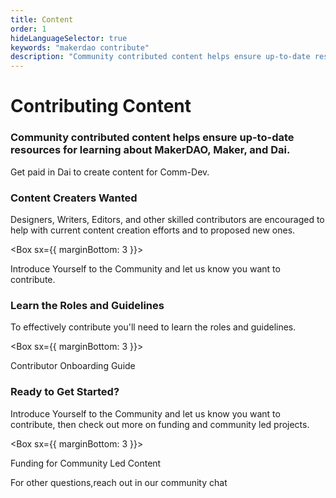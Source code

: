 ```yaml
---
title: Content
order: 1
hideLanguageSelector: true
keywords: "makerdao contribute"
description: "Community contributed content helps ensure up-to-date resources for learning about MakerDAO, Maker, and Dai."
---
```

# Contributing Content

### Community contributed content helps ensure up-to-date resources for learning about MakerDAO, Maker, and Dai.

<Callout secondary icon="sai_color">

Get paid in Dai to create content for Comm-Dev.

</Callout>

### Content Creaters Wanted

Designers, Writers, Editors, and other skilled contributors are encouraged to help with current content creation efforts and to proposed new ones.

<Box sx={{ marginBottom: 3 }}>

<Link to="https://chat.makerdao.com/">Introduce Yourself to the Community and let us know you want to contribute.</Link>

</Box>

### Learn the Roles and Guidelines

To effectively contribute you'll need to learn the roles and guidelines.

<Box sx={{ marginBottom: 3 }}>

<Link to="/work_with_us/onboarding/">Contributor Onboarding Guide</Link>

</Box>

<Tout alt image>

<Box>

### Ready to Get Started?

Introduce Yourself to the Community and let us know you want to contribute, then check out more on funding and community led projects.

<Box sx={{ marginBottom: 3 }}>

<Link to="/funding/community-projects/">Funding for Community Led Content</Link>

</Box>

For other questions,reach out in our <Link to="https://chat.makerdao.com/channel/community-development" icon="rocketchat">community chat</Link>

</Box>

</Tout>
